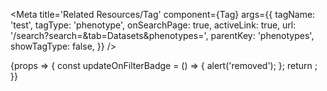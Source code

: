 
<Meta
	title='Related Resources/Tag'
	component={Tag}
	args={{
		tagName: 'test',
		tagType: 'phenotype',
		onSearchPage: true,
		activeLink: true,
		url: '/search?search=&tab=Datasets&phenotypes=',
		parentKey: 'phenotypes',
		showTagType: false,
	}}
/>

<Canvas>
	<Story name='Tag'>
		{props => {
			const updateOnFilterBadge = () => {
				alert('removed');
			};
			return <Tag {...props} updateOnFilterBadgeHandler={updateOnFilterBadge} />;
		}}
	</Story>
</Canvas>
